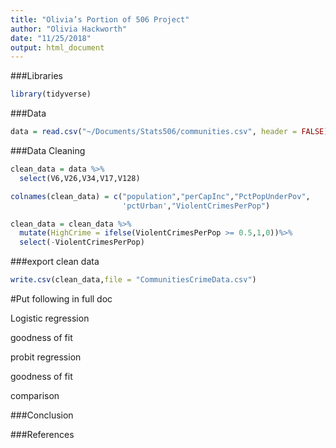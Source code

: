 ```yaml
---
title: "Olivia’s Portion of 506 Project"
author: "Olivia Hackworth"
date: "11/25/2018"
output: html_document
---
```


###Libraries

```r
library(tidyverse)
```


###Data

```r
data = read.csv("~/Documents/Stats506/communities.csv", header = FALSE)
```


###Data Cleaning

```r
clean_data = data %>%
  select(V6,V26,V34,V17,V128)

colnames(clean_data) = c("population","perCapInc","PctPopUnderPov",
                         'pctUrban',"ViolentCrimesPerPop")

clean_data = clean_data %>%
  mutate(HighCrime = ifelse(ViolentCrimesPerPop >= 0.5,1,0))%>%
  select(-ViolentCrimesPerPop)
```

###export clean data

```r
write.csv(clean_data,file = "CommunitiesCrimeData.csv")
```



#Put following in full doc


Logistic regression

goodness of fit

probit regression

goodness of fit

comparison


###Conclusion


###References
